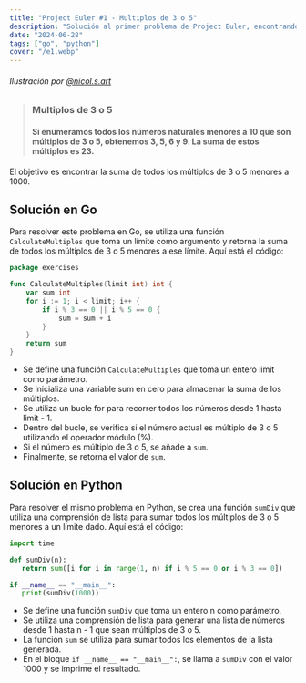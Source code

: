 ```yaml
---
title: "Project Euler #1 - Multiplos de 3 o 5"
description: "Solución al primer problema de Project Euler, encontrando la suma de todos los múltiplos de 3 o 5 menores a 1000, implementado en Go y Python."
date: "2024-06-28"
tags: ["go", "python"]
cover: "/e1.webp"
---
```

###### Ilustración por [@nicol.s.art](https://www.instagram.com/nicol.s.art/)
> ### Multiplos de 3 o 5
> #### Si enumeramos todos los números naturales menores a 10 que son múltiplos de 3 o 5, obtenemos 3, 5, 6 y 9. La suma de estos múltiplos es 23.

<Notation type="underline"> El objetivo es encontrar la suma de todos los múltiplos de 3 o 5 menores a 1000. </Notation>

## Solución en Go

Para resolver este problema en Go, se utiliza una función `CalculateMultiples` que toma un límite como argumento y retorna la suma de todos los múltiplos de 3 o 5 menores a ese límite. Aquí está el código:

```go
package exercises

func CalculateMultiples(limit int) int {
	var sum int
	for i := 1; i < limit; i++ {
		if i % 3 == 0 || i % 5 == 0 {
			sum = sum + i
		}
	}
	return sum
}
```


- Se define una función `CalculateMultiples` que toma un entero limit como parámetro.
- Se inicializa una variable sum en cero para almacenar la suma de los múltiplos.
- Se utiliza un bucle for para recorrer todos los números desde 1 hasta limit - 1.
- Dentro del bucle, se verifica si el número actual es múltiplo de 3 o 5 utilizando el operador módulo (%).
- Si el número es múltiplo de 3 o 5, se añade a `sum`.
- Finalmente, se retorna el valor de `sum`.

## Solución en Python

Para resolver el mismo problema en Python, se crea una función `sumDiv` que utiliza una comprensión de lista para sumar todos los múltiplos de 3 o 5 menores a un límite dado. Aquí está el código:
 ```python
 import time

def sumDiv(n):
    return sum([i for i in range(1, n) if i % 5 == 0 or i % 3 == 0])

if __name__ == "__main__":
    print(sumDiv(1000))
```

- Se define una función `sumDiv` que toma un entero n como parámetro.
- Se utiliza una comprensión de lista para generar una lista de números desde 1 hasta n - 1 que sean múltiplos de 3 o 5.
- La función `sum` se utiliza para sumar todos los elementos de la lista generada.
- En el bloque `if __name__ == "__main__":`, se llama a `sumDiv` con el valor 1000 y se imprime el resultado.